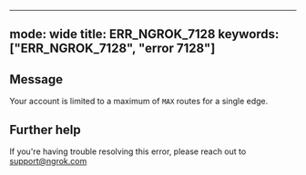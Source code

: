 
---
mode: wide
title: ERR_NGROK_7128
keywords: ["ERR_NGROK_7128", "error 7128"]
---

## Message
Your account is limited to a maximum of `MAX` routes for a single edge.




## Further help
If you're having trouble resolving this error, please reach out to [support@ngrok.com](mailto:support@ngrok.com?subject=Help%20with%20ERR_NGROK_7128)

